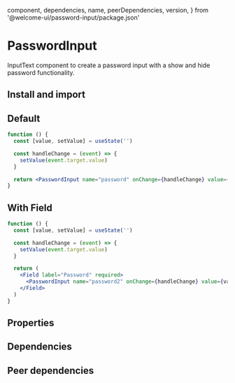 
  component,
  dependencies,
  name,
  peerDependencies,
  version,
} from '@welcome-ui/password-input/package.json'

# PasswordInput

<tagversion version={version} name={name} component={component} />

InputText component to create a password input with a show and hide password functionality.

## Install and import

<usage component={component} name={name} peerDependencies={peerDependencies} />

## Default

```jsx
function () {
  const [value, setValue] = useState('')

  const handleChange = (event) => {
    setValue(event.target.value)
  }

  return <PasswordInput name="password" onChange={handleChange} value={value} />
}
```

## With Field

```jsx
function () {
  const [value, setValue] = useState('')

  const handleChange = (event) => {
    setValue(event.target.value)
  }

  return (
    <Field label="Password" required>
      <PasswordInput name="password2" onChange={handleChange} value={value} />
    </Field>
  )
}
```

## Properties

<props propTypes={props.propTypes.PasswordInput} />

## Dependencies

<dependencies dependencies={dependencies} />

## Peer dependencies

<dependencies dependencies={peerDependencies} />
